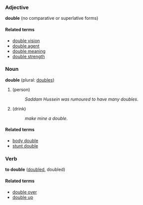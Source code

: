 ===Adjective===
'''double''' (no comparative or superlative forms)

====Related terms====
*[[double vision]]
*[[double agent]]
*[[double meaning]]
*[[double strength]]

===Noun===
'''double''' (plural: [[doubles]])

#(person)
#:''Saddam Hussein was rumoured to have many doubles''.
#(drink)
#:''make mine a double''.

====Related terms====
*[[body double]]
*[[stunt double]]

===Verb===
'''to double''' ([[doubled]], doubled)

====Related terms====
*[[double over]]
*[[double up]]